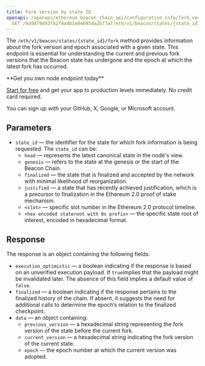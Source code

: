 ---
title: Fork version by state ID
openapi: /openapi/ethereum_beacon_chain_api/configuration_info/fork_version_by_state_id.json
  GET /0a9d79d93fb2f4a4b1e04695da2b77a7/eth/v1/beacon/states/{state_id}/fork
---

The `/eth/v1/beacon/states/{state_id}/fork` method provides information about the fork version and epoch associated with a given state. This endpoint is essential for understanding the current and previous fork versions that the Beacon state has undergone and the epoch at which the latest fork has occurred.

<Check>
**Get you own node endpoint today**

[Start for free](https://console.chainstack.com/) and get your app to production levels immediately. No credit card required.

You can sign up with your GitHub, X, Google, or Microsoft account.
</Check>


## Parameters

* `state_id` — the identifier for the state for which fork information is being requested. The `state_id` can be:
  + `head` — represents the latest canonical state in the node's view.
  + `genesis` — refers to the state at the genesis or the start of the Beacon Chain.
  + `finalized` — the state that is finalized and accepted by the network with minimal likelihood of reorganization.
  + `justified` — a state that has recently achieved justification, which is a precursor to finalization in the Ethereum 2.0 proof of stake mechanism.
  + `<slot>` — specific slot number in the Ethereum 2.0 protocol timeline.
  + `<hex encoded stateroot with 0x prefix>` — the specific state root of interest, encoded in hexadecimal format.

## Response

The response is an object containing the following fields:

* `execution_optimistic` — a boolean indicating if the response is based on an unverified execution payload. If `true`implies that the payload might be invalidated later. The absence of this field implies a default value of `false`.
* `finalized` — a boolean indicating if the response pertains to the finalized history of the chain. If absent, it suggests the need for additional calls to determine the epoch’s relation to the finalized checkpoint.
* `data` — an object containing:
  + `previous_version` — a hexadecimal string representing the fork version of the state before the current fork.
  + `current_version` — a hexadecimal string indicating the fork version of the current state.
  + `epoch` — the epoch number at which the current version was adopted.